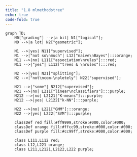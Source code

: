 ```yaml
---
title: "1.8 mlmethodstree"
echo: true
code-fold: true
---
```


```mermaid

graph TD;
    N0["grading"] -->|a bit| N1["logical"];
    N0 -->|a lot| N2["geometric"];

    N1 -->|yes| N11["supervised"];
    N1 -->|"not so\nmuch"| L12["naive\nBayes"]:::orange;
    N11 -->|no| L111["association\nrules"]:::red;
    N11 -->|"yes"| L112["trees & \nrules"]:::red;

    N2 -->|yes| N21["splitting"];
    N2 -->|"not\ncom-\npletely"| N22["supervised"];
    
    N21 -->|"some"| N212["supervised"];
    N21 -->|no| L211["linear\nclassifiers"]:::purple;
    N212 -->|no| L2121["K-means"]:::purple;
    N212 -->|yes| L2122["k-NN"]:::purple;

    N22 -->|no| L221["GMM"]:::orange;
    N22 -->|yes| L222["SVM"]:::purple;

    classDef red fill:#ff9999,stroke:#000,color:#000;
    classDef orange fill:#ffcc99,stroke:#000,color:#000;
    classDef purple fill:#cc99ff,stroke:#000,color:#000;

    class L111,L112 red;
    class L12,L221 orange;
    class L211,L2121,L2122,L222 purple;

```